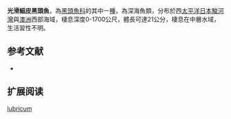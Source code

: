 {{Speciesbox
| name = 光滑細皮黑頭魚
| status = NE
| status_system = IUCN3.1
| image = 
| image_width = 250px
| genus = Leptoderma
| species = lubricum
| authority = Abe, Marumo & Kawaguchi, 1965
| synonyms = 
}}

'''光滑細皮黑頭魚'''，為[[黑頭魚科|黑頭魚科]]的其中一[[種|種]]，為深海魚類，分布於西[[太平洋|太平洋]][[日本|日本]][[駿河灣|駿河灣]]與[[澳洲|澳洲]]西部海域，棲息深度0-1700公尺，體長可達21公分，棲息在中層水域，生活習性不明。

==参考文献==
*{{FishBase_species|genus=Leptoderma|species=lubricum |year=2015|month=9}}

== 扩展阅读 ==
{{refbegin}}
{{wikispecies-inline|Leptoderma lubricum |光滑細皮黑頭魚}}
{{refend}}
{{Taxonbar|from=Q2036320}}

[[Category:細皮黑頭魚屬|lubricum]]